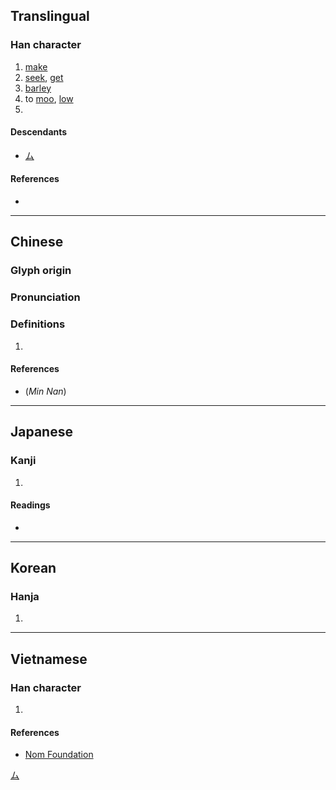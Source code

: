 {{character info/new}}
==Translingual==

===Han character===
{{Han char|rn=93|rad=牛|as=02|sn=6|four=23500|canj=IHQ|ids=⿱厶牛}}

# [[make]]
# [[seek]], [[get]]
# [[barley]]
# to [[moo]], [[low]]
# {{surname|lang=zh}}

====Descendants====
* [[ム]]

====References====
* {{Han ref|kx=0697.060|dkj=19928|dj=1109.040|hdz=31800.070|uh=725F|ud=29279|bh=A6C8|bd=42696}}

[[Category:Han characters from which katakana were derived|ム]]

----

==Chinese==
{{zh-forms}}

===Glyph origin===
{{Han etym}}

===Pronunciation===
{{zh-pron
|m=móu,mù
|c=mau4
|mn=bô͘
|mc=y
|oc=y
|ma=
|cat=v,n,pn
}}

===Definitions===
{{zh-hanzi}}

# {{rfdef|lang=zh}}

====References====
* (''Min Nan'') {{thcwd|41051}}

----

==Japanese==

===Kanji===
{{ja-kanji|grade=|rs=牛02}}

# {{defn|lang=ja|sort=牛02}}

====Readings====
* {{ja-readings
|goon=む
|kanon=ぼう
|kun=むさぼる}}

----

==Korean==

===Hanja===
{{ko-hanja|hangeul=모|eumhun=|rv=mo|mr=mo|y=mo}}

# {{defn|lang=ko|sort=牛02}}

----

==Vietnamese==

===Han character===
{{vi-readings|rs=牛02| hanviet = [[màu]], [[mâu]], [[mầu]], [[mào]], [[mưu]], [[rậm]]}}

# {{defn|lang=vi|sort=牛02}}

====References====
* [http://nomfoundation.org/common/nom_details.php?codepoint=725f Nom Foundation]